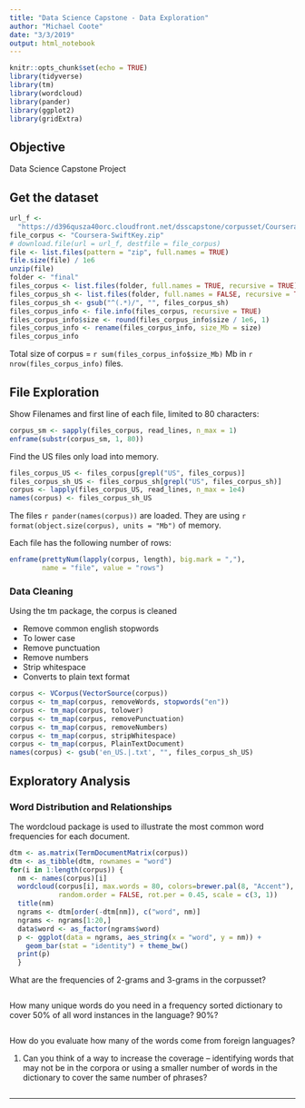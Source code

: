 ```yaml
---
title: "Data Science Capstone - Data Exploration"
author: "Michael Coote"
date: "3/3/2019"
output: html_notebook
---
```


```r
knitr::opts_chunk$set(echo = TRUE)
library(tidyverse)
library(tm)
library(wordcloud)
library(pander)
library(ggplot2)
library(gridExtra)
```

## Objective

Data Science Capstone Project

## Get the dataset

```r
url_f <- 
  "https://d396qusza40orc.cloudfront.net/dsscapstone/corpusset/Coursera-SwiftKey.zip"
file_corpus <- "Coursera-SwiftKey.zip"
# download.file(url = url_f, destfile = file_corpus)
file <- list.files(pattern = "zip", full.names = TRUE)
file.size(file) / 1e6
unzip(file)
folder <- "final"
files_corpus <- list.files(folder, full.names = TRUE, recursive = TRUE)
files_corpus_sh <- list.files(folder, full.names = FALSE, recursive = TRUE)
files_corpus_sh <- gsub("^(.*)/", "", files_corpus_sh)
files_corpus_info <- file.info(files_corpus, recursive = TRUE)
files_corpus_info$size <- round(files_corpus_info$size / 1e6, 1)
files_corpus_info <- rename(files_corpus_info, size_Mb = size)
files_corpus_info
```

Total size of corpus = `r sum(files_corpus_info$size_Mb)` Mb in 
`r nrow(files_corpus_info)` files.

## File Exploration

Show Filenames and first line of each file, limited to 80 characters:

```r
corpus_sm <- sapply(files_corpus, read_lines, n_max = 1)
enframe(substr(corpus_sm, 1, 80))
```

Find the US files only load into memory.

```r
files_corpus_US <- files_corpus[grepl("US", files_corpus)]
files_corpus_sh_US <- files_corpus_sh[grepl("US", files_corpus_sh)]
corpus <- lapply(files_corpus_US, read_lines, n_max = 1e4)
names(corpus) <- files_corpus_sh_US
```

The files `r pander(names(corpus))` are loaded. They are using 
`r format(object.size(corpus), units = "Mb")` of memory.

Each file has the following number of rows:

```r
enframe(prettyNum(lapply(corpus, length), big.mark = ","), 
        name = "file", value = "rows") 
```

### Data Cleaning

Using the tm package, the corpus is cleaned

*  Remove common english stopwords
*  To lower case
*  Remove punctuation
*  Remove numbers
*  Strip whitespace
*  Converts to plain text format

```r
corpus <- VCorpus(VectorSource(corpus))
corpus <- tm_map(corpus, removeWords, stopwords("en"))
corpus <- tm_map(corpus, tolower)
corpus <- tm_map(corpus, removePunctuation)
corpus <- tm_map(corpus, removeNumbers)
corpus <- tm_map(corpus, stripWhitespace)
corpus <- tm_map(corpus, PlainTextDocument)
names(corpus) <- gsub('en_US.|.txt', "", files_corpus_sh_US)
```

## Exploratory Analysis

### Word Distribution and Relationships

The wordcloud package is used to illustrate the most common word frequencies for
each document.

```r
dtm <- as.matrix(TermDocumentMatrix(corpus))
dtm <- as_tibble(dtm, rownames = "word")
for(i in 1:length(corpus)) {
  nm <- names(corpus)[i]
  wordcloud(corpus[i], max.words = 80, colors=brewer.pal(8, "Accent"), 
            random.order = FALSE, rot.per = 0.45, scale = c(3, 1))
  title(nm)
  ngrams <- dtm[order(-dtm[nm]), c("word", nm)]
  ngrams <- ngrams[1:20,]
  data$word <- as_factor(ngrams$word)
  p <- ggplot(data = ngrams, aes_string(x = "word", y = nm)) + 
    geom_bar(stat = "identity") + theme_bw()
  print(p)
  }
```

What are the frequencies of 2-grams and 3-grams in the corpusset?

```r

```

How many unique words do you need in a frequency sorted dictionary to cover 
50% of all word instances in the language? 90%?

```r

```

How do you evaluate how many of the words come from foreign languages?


1. Can you think of a way to increase the coverage -- identifying words that may 
not be in the corpora or using a smaller number of words in the dictionary to 
cover the same number of phrases?

```r

```


--------------------------------------------------------
